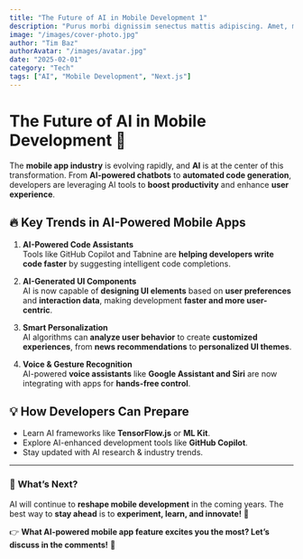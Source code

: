 ```yaml
---
title: "The Future of AI in Mobile Development 1"
description: "Purus morbi dignissim senectus mattis adipiscing. Amet, massa quam varius orci dapibus volutpat cras. In amet eu ridiculus leo sodales cursus tristique. Tincidunt sed tempus ut viverra ridiculus non molestie. Gravida quis fringilla amet eget dui tempor dignissim. Facilisis auctor venenatis varius nunc, congue erat ac. Cras fermentum convallis quam."
image: "/images/cover-photo.jpg"
author: "Tim Baz"
authorAvatar: "/images/avatar.jpg"
date: "2025-02-01"
category: "Tech"
tags: ["AI", "Mobile Development", "Next.js"]
---
```


# The Future of AI in Mobile Development 🚀

The **mobile app industry** is evolving rapidly, and **AI** is at the center of this transformation. From **AI-powered chatbots** to **automated code generation**, developers are leveraging AI tools to **boost productivity** and enhance **user experience**.

## 🔥 Key Trends in AI-Powered Mobile Apps

1. **AI-Powered Code Assistants**  
   Tools like GitHub Copilot and Tabnine are **helping developers write code faster** by suggesting intelligent code completions.

2. **AI-Generated UI Components**  
   AI is now capable of **designing UI elements** based on **user preferences** and **interaction data**, making development **faster and more user-centric**.

3. **Smart Personalization**  
   AI algorithms can **analyze user behavior** to create **customized experiences**, from **news recommendations** to **personalized UI themes**.

4. **Voice & Gesture Recognition**  
   AI-powered **voice assistants** like **Google Assistant and Siri** are now integrating with apps for **hands-free control**.

## 💡 How Developers Can Prepare

- Learn AI frameworks like **TensorFlow.js** or **ML Kit**.
- Explore AI-enhanced development tools like **GitHub Copilot**.
- Stay updated with AI research & industry trends.

---

### 📢 **What’s Next?**

AI will continue to **reshape mobile development** in the coming years. The best way to **stay ahead** is to **experiment, learn, and innovate!** 🚀

👉 **What AI-powered mobile app feature excites you the most? Let’s discuss in the comments!** 💬
